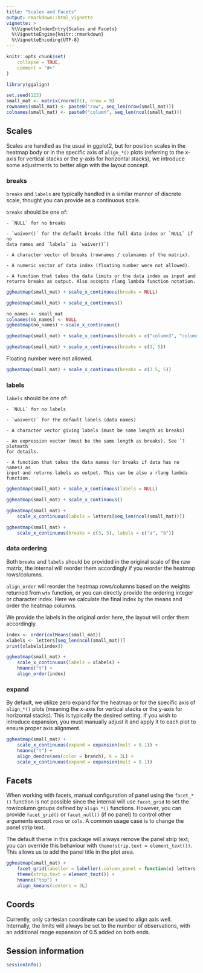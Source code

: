 ```yaml
---
title: "Scales and Facets"
output: rmarkdown::html_vignette
vignette: >
  %\VignetteIndexEntry{Scales and Facets}
  %\VignetteEngine{knitr::rmarkdown}
  %\VignetteEncoding{UTF-8}
---
```


```r
knitr::opts_chunk$set(
    collapse = TRUE,
    comment = "#>"
)
```

```r
library(ggalign)
```

```r
set.seed(123)
small_mat <- matrix(rnorm(81), nrow = 9)
rownames(small_mat) <- paste0("row", seq_len(nrow(small_mat)))
colnames(small_mat) <- paste0("column", seq_len(ncol(small_mat)))
```

## Scales
Scales are handled as the usual in ggplot2, but for position scales in the
heatmap body or in the specific axis of `align_*()` plots (referring to  the
x-axis for vertical stacks or the y-axis for horizontal stacks), we introduce
some adjustments to better align with the layout concept. 

### breaks
`breaks` and `labels` are typically handled in a similar manner of discrete
scale, thought you can provide as a continuous scale.

`breaks` should be one of:

    - `NULL` for no breaks

    - `waiver()` for the default breaks (the full data index or `NULL` if no
    data names and `labels` is `waiver()`)

    - A character vector of breaks (rownames / colunames of the matrix).

    - A numeric vector of data index (floating number were not allowed).

    - A function that takes the data limits or the data index as input and
    returns breaks as output. Also accepts rlang lambda function notation. 

```r
ggheatmap(small_mat) + scale_x_continuous(breaks = NULL)
```

```r
ggheatmap(small_mat) + scale_x_continuous()
```

```r
no_names <- small_mat
colnames(no_names) <- NULL
ggheatmap(no_names) + scale_x_continuous()
```

```r
ggheatmap(small_mat) + scale_x_continuous(breaks = c("column3", "column5"))
```

```r
ggheatmap(small_mat) + scale_x_continuous(breaks = c(3, 5))
```

Floating number were not allowed.
```r
ggheatmap(small_mat) + scale_x_continuous(breaks = c(3.5, 5))
```

### labels
`labels` should be one of:

    - `NULL` for no labels

    - `waiver()` for the default labels (data names)

    - A character vector giving labels (must be same length as breaks)

    - An expression vector (must be the same length as breaks). See `?plotmath`
    for details. 

    - A function that takes the data names (or breaks if data has no names) as
    input and returns labels as output. This can be also a rlang lambda
    function.

```r
ggheatmap(small_mat) + scale_x_continuous(labels = NULL)
```

```r
ggheatmap(small_mat) + scale_x_continuous()
```

```r
ggheatmap(small_mat) +
    scale_x_continuous(labels = letters[seq_len(ncol(small_mat))])
```

```r
ggheatmap(small_mat) +
    scale_x_continuous(breaks = c(3, 5), labels = c("a", "b"))
```

### data ordering
Both `breaks` and `labels` should be provided in the original scale of the raw
matrix, the internal will reorder them accordingly if you reorder the heatmap
rows/columns.

`align_order` will reorder the heatmap rows/columns based on the weights
returned from `wts` function, or you can directly provide the ordering integer
or character index. Here we calculate the final index by the means and order the
heatmap columns.

We provide the labels in the original order here, the layout will order them
accordingly. 
```r
index <- order(colMeans(small_mat))
xlabels <- letters[seq_len(ncol(small_mat))]
print(xlabels[index])

ggheatmap(small_mat) +
    scale_x_continuous(labels = xlabels) +
    hmanno("t") +
    align_order(index)
```

### expand
By default, we utilize zero expand for the heatmap or for the specific axis of
`align_*()` plots (meaning the x-axis for vertical stacks or the y-axis for
horizontal stacks). This is typically the desired setting. If you wish to
introduce expansion, you must manually adjust it and apply it to each plot to
ensure proper axis alignment.
```r
ggheatmap(small_mat) +
    scale_x_continuous(expand = expansion(mult = 0.1)) +
    hmanno("t") +
    align_dendro(aes(color = branch), k = 3L) +
    scale_x_continuous(expand = expansion(mult = 0.1))
```

## Facets
When working with facets, manual configuration of panel using the `facet_*()`
function is not possible since the internal will use `facet_grid` to set the
row/column groups defined by `align_*()` functions. However, you can provide
`facet_grid()` or `facet_null()` (if no panel) to control other arguments except
`rows` or `cols`. A common usage case is to change the panel strip text.

The default theme in this package will always remove the panel strip text, you
can override this behaviour with `theme(strip.text = element_text())`. This
allows us to add the panel title in the plot area.
```r
ggheatmap(small_mat) +
    facet_grid(labeller = labeller(.column_panel = function(x) letters[as.integer(x)])) +
    theme(strip.text = element_text()) +
    hmanno("top") +
    align_kmeans(centers = 3L)
```

## Coords
Currently, only cartesian coordinate can be used to align axis well.
Internally, the limits will always be set to the number of observations, with an
additional range expansion of 0.5 added on both ends. 

## Session information
```r
sessionInfo()
```
